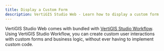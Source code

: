 ```yaml
---
title: Display a Custom Form
description: VertiGIS Studio Web - Learn how to display a custom form
---
```



VertiGIS Studio Web comes with bundled with [VertiGIS Studio Workflow](https://www.vertigisstudio.com/products/vertigis-studio-workflow/). Using VertiGIS Studio Workflow, you can create custom user interactions with custom forms and business logic, without ever having to implement custom code.

<UseCaseContainer>
    <UseCaseCard
        title="Add a Workflow to a VertiGIS Studio Web Application"
        description="Learn how to add a workflow to a VertiGIS Studio Web Application"
        link="https://docs.vertigisstudio.com/webviewer/latest/admin-help/Default.htm#gwv/add-a-workflow-to-an-app.htm%3FTocPath%3DConfiguration%7CAdd%2520a%2520Workflow%2520to%2520an%2520App%7C_____0"
    />
    <UseCaseCard
        title="Build a Custom Form"
        description="Learn how to build a custom form with VertiGIS Studio Workflow"
        link="https://docs.vertigisstudio.com/workflow/latest/help/Default.htm#wf5/help/forms.htm"
    />
</UseCaseContainer>
